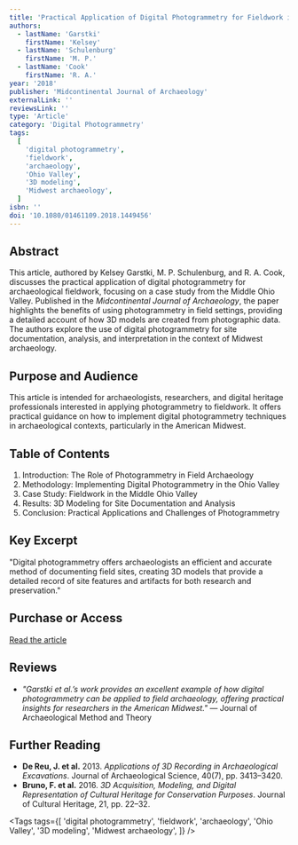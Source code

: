 ```yaml
---
title: 'Practical Application of Digital Photogrammetry for Fieldwork in the American Midwest: An Example from the Middle Ohio Valley'
authors:
  - lastName: 'Garstki'
    firstName: 'Kelsey'
  - lastName: 'Schulenburg'
    firstName: 'M. P.'
  - lastName: 'Cook'
    firstName: 'R. A.'
year: '2018'
publisher: 'Midcontinental Journal of Archaeology'
externalLink: ''
reviewsLink: ''
type: 'Article'
category: 'Digital Photogrammetry'
tags:
  [
    'digital photogrammetry',
    'fieldwork',
    'archaeology',
    'Ohio Valley',
    '3D modeling',
    'Midwest archaeology',
  ]
isbn: ''
doi: '10.1080/01461109.2018.1449456'
---
```


## Abstract

This article, authored by Kelsey Garstki, M. P. Schulenburg, and R. A. Cook, discusses the practical application of digital photogrammetry for archaeological fieldwork, focusing on a case study from the Middle Ohio Valley. Published in the _Midcontinental Journal of Archaeology_, the paper highlights the benefits of using photogrammetry in field settings, providing a detailed account of how 3D models are created from photographic data. The authors explore the use of digital photogrammetry for site documentation, analysis, and interpretation in the context of Midwest archaeology.

## Purpose and Audience

This article is intended for archaeologists, researchers, and digital heritage professionals interested in applying photogrammetry to fieldwork. It offers practical guidance on how to implement digital photogrammetry techniques in archaeological contexts, particularly in the American Midwest.

## Table of Contents

1. Introduction: The Role of Photogrammetry in Field Archaeology
2. Methodology: Implementing Digital Photogrammetry in the Ohio Valley
3. Case Study: Fieldwork in the Middle Ohio Valley
4. Results: 3D Modeling for Site Documentation and Analysis
5. Conclusion: Practical Applications and Challenges of Photogrammetry

## Key Excerpt

"Digital photogrammetry offers archaeologists an efficient and accurate method of documenting field sites, creating 3D models that provide a detailed record of site features and artifacts for both research and preservation."

## Purchase or Access

[Read the article](https://www.tandfonline.com/doi/full/10.1080/01461109.2018.1449456)

## Reviews

- _"Garstki et al.’s work provides an excellent example of how digital photogrammetry can be applied to field archaeology, offering practical insights for researchers in the American Midwest."_ — Journal of Archaeological Method and Theory

## Further Reading

- **De Reu, J. et al.** 2013. _Applications of 3D Recording in Archaeological Excavations_. Journal of Archaeological Science, 40(7), pp. 3413–3420.
- **Bruno, F. et al.** 2016. _3D Acquisition, Modeling, and Digital Representation of Cultural Heritage for Conservation Purposes_. Journal of Cultural Heritage, 21, pp. 22–32.

<Tags
  tags={[
    'digital photogrammetry',
    'fieldwork',
    'archaeology',
    'Ohio Valley',
    '3D modeling',
    'Midwest archaeology',
  ]}
/>
